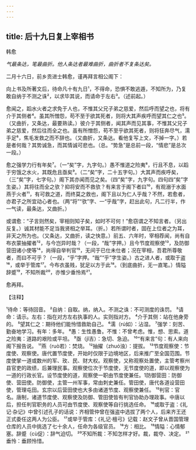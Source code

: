 ```yaml
---
---
---
```

title: 后十九日复上宰相书
---



韩愈

*气最条达，笔最曲折。他人条达者最难曲折，曲折者不复条达矣。*

二月十六日，前乡贡进士韩愈，谨再拜言相公阁下：

向上书及所著文后，待命凡十有九日¹，不得命，恐惧不敢逃遁，不知所为，乃复敢自纳于不测之诛²，以求毕其说，而请命于左右³。（述前起。）

愈闻之，蹈水火者之求免于人也，不惟其父兄子弟之慈爱，然后呼而望之也，将有介于其侧者⁴。虽其所憎怨，苟不至于欲其死者，则将大其声疾呼而望其仁之也⁵。（又曲折，又条达，最要熟读。）彼介于其侧者，闻其声而见其事，不惟其父兄子弟之慈爱，然后往而全之也。虽有所憎怨，苟不至乎欲其死者，则将狂奔尽气，濡手足⁶，焦毛发救之而不辞也。（又曲折，又条达。看他复写上文，不掉一字。）若是者何哉？其势诚急，而其情诚可悲也。（总。“势急”是总前一段，“情悲”是总次一段。）

愈之强学力行有年矣⁷。（一“矣”字，九字句。）愚不惟道之险夷⁸，行且不息，以蹈于穷饿之水火，其既危且亟矣⁹。（二“矣”字，二十五字句。）大其声而疾呼矣，（三“矣”字，七字句。）阁下其亦闻而见之矣。（四“矣”字，九字句。四句四“矣”字生姿。）其将往而全之欤？抑将安而不救欤？有来言于阁下者曰¹⁰，有观溺于水面燕于火者¹¹，有可救之道，而终莫之救也，阁下且以为仁人乎哉？不然，若愈者，亦君子之所宜动心者也。（两“将”“欤”字、一“乎哉”字，赶出此句，凡二行半，作一气读，最条达，又曲折。）

或谓愈：“子言则然矣，宰相则知子矣，如时不可何！”愈窃谓之不知言者。（另出反复。）诚其材能不足当我贤相之举耳。（折。）若所谓时者，固在上位者之为耳，非天之所为也。（又条达，又曲折，读之快意。）前五、六年时，宰相荐闻，尚有自布衣蒙抽擢者¹²，与今岂异时哉？（一段，“哉”字押。）且今节度观察使¹³，及防御营田诸小使等¹⁴，尚得自举判官¹⁵，无间于已仕未仕者；况在宰相，吾君所尊敬者，而曰不可乎？（一段，“乎”字押。“哉”“乎”字生姿。）古之进人者，或取于盗¹⁶，或举于管库¹⁷。今布衣虽贱，犹足以方于此¹⁸。（到底曲折，无一直笔。）情隘辞蹙¹⁹，不知所裁²⁰，亦惟少垂怜焉²¹。

愈再拜。

【注释】

¹待命：等待回音。
²自纳：自取。纳，纳入。不测之诛：不可测度的诛罚。
³请命：请示。左右：指在对方左右执事的人。实则指对方。
⁴介于其侧：站在他身旁的。
⁵望其仁之：期待他们能怜惜救助自己。
⁶濡（rú如）：沾湿。
⁷强学：刻苦、勤奋地学习。有年：多年。
⁸愚：生性愚鲁。不惟：不曾考虑。惟，想、思索。道之险夷：道路的艰险或平坦。
⁹亟（jǐ吉）：急切、急迫。
¹⁰“有来言”句：有人来向阁下报告说。
¹¹燕（ruò若）：焚烧。
¹²抽擢（zhuó浊）：提拔。
¹³节度观察使：节度使、观察使。唐代置节度使，开始时仅限于边境地区，后来推广至全国范围。节度使掌一道或数州的军、玫、民、财大权。观察使，又称观察处置使，主管考察州县官吏的政绩，后兼理民事。观察使位次于节度使，无节度使的道，即以观察使为一道的行政长官。设节度使的道，观察使一职由节度使兼任。1防御营田：防御使、营田使。防御使，主管一州军事，常由刺史兼任。管田使，唐代各道设营田使，管理屯田。玄宗以后营田使也大多由诸道节度、观察使兼任。
¹⁵判官：官名。唐制，诸道节度使、观察使及防御、管田使皆有判官协助办理政事。中唐以后，担任判官职务的人员可由节度使、观察使等自行挑选任命。
¹⁶或取于盗：《礼记·杂记》中曾引述孔子的话说：齐相管仲曾在强盗中选拔了两个人，后来齐王还正式委任这两人为公臣。
¹⁷或举于管库：《礼记·檀弓》记载：赵文子曾从晋国管理仓库的人员中挑选了七十余人，任命为各级官员。
¹⁸方：相比。
¹⁹情隘：心情郁塞。辞蹙（cù促）：辞气迫切。
²⁰不知所裁：不知怎样才好。裁，裁夺、决定。
²¹垂怜：垂顾怜惜。